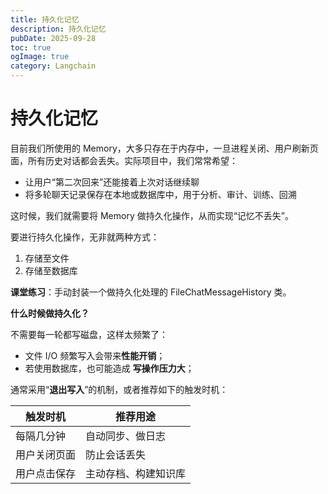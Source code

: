 ```yaml
---
title: 持久化记忆
description: 持久化记忆
pubDate: 2025-09-28
toc: true
ogImage: true
category: Langchain
---
```


# 持久化记忆

目前我们所使用的 Memory，大多只存在于内存中，一旦进程关闭、用户刷新页面，所有历史对话都会丢失。实际项目中，我们常常希望：

- 让用户“第二次回来”还能接着上次对话继续聊
- 将多轮聊天记录保存在本地或数据库中，用于分析、审计、训练、回溯

这时候，我们就需要将 Memory 做持久化操作，从而实现“记忆不丢失”。

要进行持久化操作，无非就两种方式：

1. 存储至文件
2. 存储至数据库

**课堂练习**：手动封装一个做持久化处理的 FileChatMessageHistory 类。

**什么时候做持久化？**

不需要每一轮都写磁盘，这样太频繁了：

- 文件 I/O 频繁写入会带来**性能开销**；
- 若使用数据库，也可能造成 **写操作压力大**；

通常采用“**退出写入**”的机制，或者推荐如下的触发时机：

| 触发时机     | 推荐用途             |
| ------------ | -------------------- |
| 每隔几分钟   | 自动同步、做日志     |
| 用户关闭页面 | 防止会话丢失         |
| 用户点击保存 | 主动存档、构建知识库 |
